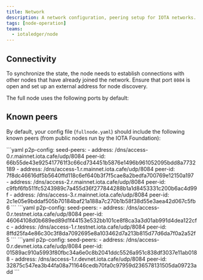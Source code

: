 ```yaml
---
title: Network
description: A network configuration, peering setup for IOTA networks.
tags: [node-operation]
teams:
  - iotaledger/node
---
```



## Connectivity

To synchronize the state, the node needs to establish connections with other nodes that have already joined the network. Ensure that port `8084` is open and set up an external address for node discovery.

The full node uses the following ports by default:

<Ports/>

## Known peers

By default, your config file (`fullnode.yaml`) should include the following known peers (from public nodes run by the IOTA Foundation):

<Tabs groupId="network" queryString>
    <TabItem label="Mainnet" value="mainnet">
        ```yaml
        p2p-config:
        seed-peers:
            - address: /dns/access-0.r.mainnet.iota.cafe/udp/8084
            peer-id: 66b55de43e925417761f3c66cd734451b5876e1496b961052095bdd8a7732189
            - address: /dns/access-1.r.mainnet.iota.cafe/udp/8084
            peer-id: 7f8dc46616df5b5640ffd118c6ef640b3f7f5cae8a2bedfa700769e12150a197
            - address: /dns/access-2.r.mainnet.iota.cafe/udp/8084
            peer-id: c9fbf6fb511fc5243989c7a455d36f277844288b1a1d8453331c200b6ac4d99f
            - address: /dns/access-3.r.mainnet.iota.cafe/udp/8084
            peer-id: 2c1e05e9bddaf505b70184baf21a188a7c270b1b58f38d55e3aea42d067c5fb6
        ```
    </TabItem>
    <TabItem label="Testnet" value="testnet">
        ```yaml
        p2p-config:
        seed-peers:
            - address: /dns/access-0.r.testnet.iota.cafe/udp/8084
            peer-id: 46064108d0b689ed89d1f44153e532bb101ce8f8ca3a3d01ab991d4dea122cfc
            - address: /dns/access-1.r.testnet.iota.cafe/udp/8084
            peer-id: 8ffd25fa4e86c30c3f8da7092695e8a103462d7a213b815d77d6da7f0a2a52f5
        ```
    </TabItem>
    <TabItem label="Devnet" value="devnet">
        ```yaml
        p2p-config:
        seed-peers:
            - address: /dns/access-0.r.devnet.iota.cafe/udp/8084
            peer-id: 01589ac910a5993f80fbc34a6e0c8b2041ddc5526a951c838df3037e11ab0188
            - address: /dns/access-1.r.devnet.iota.cafe/udp/8084
            peer-id: 32875c547ea3b44fa08a711646cedb70fa0c97959d236578131505da09723add
        ```
    </TabItem>
</Tabs>

